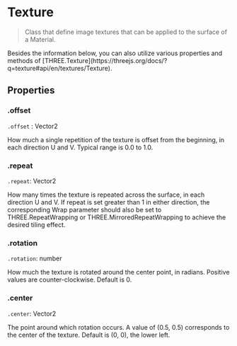 
# Texture

> Class that define image textures that can be applied to the surface of a Material.

<Callout type="info">
    Besides the information below, you can also utilize various properties and methods of [THREE.Texture](https://threejs.org/docs/?q=texture#api/en/textures/Texture).
</Callout>

## Properties

### .offset

`.offset` : Vector2

How much a single repetition of the texture is offset from the beginning, in each direction U and V. Typical range is 0.0 to 1.0.

### .repeat

`.repeat`: Vector2

How many times the texture is repeated across the surface, in each direction U and V. If repeat is set greater than 1 in either direction, the corresponding Wrap parameter should also be set to THREE.RepeatWrapping or THREE.MirroredRepeatWrapping to achieve the desired tiling effect.

### .rotation

`.rotation`: number

How much the texture is rotated around the center point, in radians. Positive values are counter-clockwise. Default is 0.

### .center

`.center`: Vector2

The point around which rotation occurs. A value of (0.5, 0.5) corresponds to the center of the texture. Default is (0, 0), the lower left.
